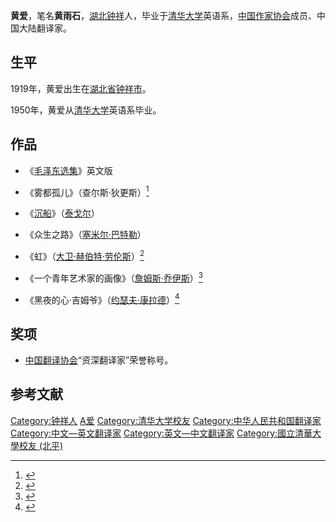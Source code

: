 {{Otheruses|subject=中国大陆翻译家黄爱|other=其他同名条目|黄爱}}
{{Infobox writer <!-- see Template:Infobox writer -->
| 图像     = 
| 图像说明 = 
| 姓名     = 黄爱
| 原文名称 = 
| 字       = 
| 号       = 
| 笔名     = 黄雨石
| 原名     = 
| 出生     = {{birth year and age|1919}} 
| 出生地点 = {{ROC-1912}}[[湖北省|湖北省]][[钟祥市|钟祥市]]
| 逝世     = {{death date and age|2008|09|28|1919}}
| 逝世地点 = {{PRC}}
| 职业     = 翻译家
| 国籍     = {{PRC}}
| 种族     = 汉族
| 公民权   = 
| 语言     = 中文、英文
| 母校     = [[清华大学|清华大学]]
| 创作时期 = 1950年至今
| 体裁     = 小说
| 主题     = 
| 文学运动 = 
| 代表作   = 《毛泽东选集》英文版
| 父母     = 
| 配偶     =  <!--{{marriage|姓名|年份}} -->
| 伴侣     = 
| 子女     = 子黄宜思
| 亲属     = 
| 受影响于 = 
| 施影响于 = 
| 奖项     = <!--  {{Awards|award= |year= |title= }} -->
| 官方网站 = <!--  {{URL|website}} -->
| 签名     =  <!--不需要加[[file:|128px]] -->
}}

'''黄爱'''{{BD|1919年||2008年|9月28日|catIdx=H黄}}，笔名'''黄雨石'''，[[湖北省|湖北]][[钟祥市|钟祥]]人，毕业于[[清华大学|清华大学]]英语系，[[中国作家协会|中国作家协会]]成员、中国大陆翻译家。

==生平==
1919年，黄爱出生在[[湖北省|湖北省]][[钟祥市|钟祥市]]。

1950年，黄爱从[[清华大学|清华大学]]英语系毕业。

==作品==
*《[[毛泽东选集|毛泽东选集]]》英文版

*《雾都孤儿》（查尔斯·狄更斯）<ref name="rain">{{cite book |author=查尔斯·狄更斯 |title=《雾都孤儿》|date=2001-01-01 |publisher=人民文学出版社 |location=北京市|isbn=9787020071180}}</ref>

*《[[沉船|沉船]]》（[[泰戈尔|泰戈尔]]）

*《众生之路》（[[塞米尔·巴特勒|塞米尔·巴特勒]]）

*《虹》（[[大卫·赫伯特·劳伦斯|大卫·赫伯特·劳伦斯]]）<ref name="bird">{{cite book |author=大卫·赫伯特·劳伦斯 |title=《虹》|date=2011-05-30 |publisher=译文出版社 |location=上海市 |isbn=9787532753635}}</ref>

*《一个青年艺术家的画像》（[[詹姆斯·乔伊斯|詹姆斯·乔伊斯]]）<ref name="pig">{{cite book |author=詹姆斯·乔伊斯 |title=《一个青年艺术家的画像》|date=2011-04-01 |publisher=人民文学出版社 |location=北京市 |isbn=9787020081912}}</ref>

*《黑夜的心·吉姆爷》（[[约瑟夫·康拉德|约瑟夫·康拉德]]）<ref name="fish">{{cite book |author=约瑟夫·康拉德 |title=《黑暗的心·吉姆爷》|date=2011-04-01 |publisher=人民文学出版社 |location=北京市 |isbn=9787020082001}}</ref>

==奖项==
* [[中国翻译协会|中国翻译协会]]“资深翻译家”荣誉称号。

==参考文献==
{{reflist}}

{{Authority control}}

{{DEFAULTSORT:Huang黄}}
[[Category:钟祥人|Category:钟祥人]]
[[Category:黄姓|A爱]]
[[Category:清华大学校友|Category:清华大学校友]]
[[Category:中华人民共和国翻译家|Category:中华人民共和国翻译家]]
[[Category:中文—英文翻译家|Category:中文—英文翻译家]]
[[Category:英文—中文翻译家|Category:英文—中文翻译家]]
[[Category:國立清華大學校友_(北平)|Category:國立清華大學校友 (北平)]]